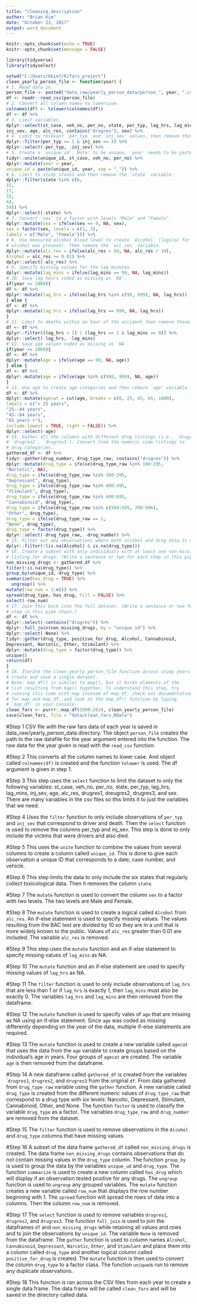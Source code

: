```yaml
---
title: "cleaning_description"
author: "Brian Kim"
date: "October 23, 2017"
output: word_document
---
```


```r
knitr::opts_chunk$set(echo = TRUE)
knitr::opts_chunk$set(message = FALSE)
```

```r
library(tidyverse)
library(tidyselect)
```

```r
setwd("C:/Users/bkim7/R/fars_project")
clean_yearly_person_file <- function(year) {
# 1. Read data in.
person_file <- paste0("data_raw/yearly_person_data/person_", year, ".csv")
df <- readr::read_csv(person_file)
# 2. Convert all column names to lowercase.
colnames(df) <- tolower(colnames(df))
df <- df %>%
# 3. Limit variables.
dplyr::select(st_case, veh_no, per_no, state, per_typ, lag_hrs, lag_mins,
inj_sev, age, alc_res, contains("drugres"), sex) %>%
# 4. Limit to relevant `per_typ` and `inj_sev` values, then remove those variables.
dplyr::filter(per_typ == 1 & inj_sev == 4) %>%
dplyr::select(-per_typ, -inj_sev) %>%
# 5. Create a `unique_id`. Note: to be unique, `year` needs to be pasted on.
tidyr::unite(unique_id, st_case, veh_no, per_no) %>%
dplyr::mutate(year = year,
unique_id = paste(unique_id, year, sep = "_")) %>%
# 6. Limit to study states and then remove the `state` variable.
dplyr::filter(state %in% c(6,
15,
17,
33,
44,
54)) %>%
dplyr::select(-state) %>%
# 7. Convert `sex` to a factor with levels "Male" and "Female".
dplyr::mutate(sex = ifelse(sex == 9, NA, sex),
sex = factor(sex, levels = c(1, 2),
labels = c("Male", "Female"))) %>%
# 8. Use measured alcohol blood level to create `Alcohol` (logical for whether
# alcohol was present). Then remove the `alc_res` variable.
dplyr::mutate(alc_res = ifelse(alc_res > 94, NA, alc_res / 10),
Alcohol = alc_res >= 0.01) %>%
dplyr::select(-alc_res) %>%
# 9. Specify missing values for the lag minutes.
dplyr::mutate(lag_mins = ifelse(lag_mins == 99, NA, lag_mins))
# 10. Save lag hours coded as missing as `NA`.
if(year <= 2008){
df <- df %>%
dplyr::mutate(lag_hrs = ifelse(lag_hrs %in% c(99, 999), NA, lag_hrs))
} else {
df <- df %>%
dplyr::mutate(lag_hrs = ifelse(lag_hrs == 999, NA, lag_hrs))
}
# 11. Limit to deaths within an hour of the accident then remove those variables.
df <- df %>%
dplyr::filter((lag_hrs < 1) | (lag_hrs == 1 & lag_mins == 0)) %>%
dplyr::select(-lag_hrs, -lag_mins)
# 12. Save age values coded as missing as `NA`.
if(year <= 2008){
df <- df %>%
dplyr::mutate(age = ifelse(age == 99, NA, age))
} else {
df <- df %>%
dplyr::mutate(age = ifelse(age %in% c(998, 999), NA, age))
}
# 13. Use age to create age categories and then remove `age` variable.
df <- df %>%
dplyr::mutate(agecat = cut(age, breaks = c(0, 25, 45, 65, 1000),
labels = c("< 25 years",
"25--44 years",
"45--64 years",
"65 years +"),
include.lowest = TRUE, right = FALSE)) %>%
dplyr::select(-age)
# 14. Gather all the columns with different drug listings (i.e., `drugres1`,
# `drugres2`, `drugres3`). Convert from the numeric code listings to
# drug categories.
gathered_df <- df %>%
tidyr::gather(drug_number, drug_type_raw, contains("drugres")) %>%
dplyr::mutate(drug_type = ifelse(drug_type_raw %in% 100:295,
"Narcotic", NA),
drug_type = ifelse(drug_type_raw %in% 300:395,
"Depressant", drug_type),
drug_type = ifelse(drug_type_raw %in% 400:495,
"Stimulant", drug_type),
drug_type = ifelse(drug_type_raw %in% 600:695,
"Cannabinoid", drug_type),
drug_type = ifelse(drug_type_raw %in% c(500:595, 700:996),
"Other", drug_type),
drug_type = ifelse(drug_type_raw == 1,
"None", drug_type),
drug_type = factor(drug_type)) %>%
dplyr::select(-drug_type_raw, -drug_number) %>%
# 15. Filter out any observations where both alcohol and drug data is missing.
dplyr::filter(!(is.na(Alcohol) & is.na(drug_type)))
# 16. Create a subset with only individuals with at least one non-missing
# listing for drugs. (Write a sentence or two for each step in this pipe chain.)
non_missing_drugs <- gathered_df %>%
filter(!is.na(drug_type)) %>%
group_by(unique_id, drug_type) %>%
summarize(has_drug = TRUE) %>%
  ungroup() %>%
mutate(row_num = 1:n()) %>%
spread(drug_type, has_drug, fill = FALSE) %>%
select(-row_num)
# 17. Join this back into the full dataset. (Write a sentence or two for each
# step in this pipe chain.)
df <- df %>%
dplyr::select(-contains("drugres")) %>%
dplyr::full_join(non_missing_drugs, by = "unique_id") %>%
dplyr::select(-None) %>%
tidyr::gather(drug_type, positive_for_drug, Alcohol, Cannabinoid,
Depressant, Narcotic, Other, Stimulant) %>%
dplyr::mutate(drug_type = factor(drug_type)) %>%
unique()
return(df)
}
# 18. Iterate the clean_yearly_person_file function across study years to
# create and save a single dataset.
# Note: map_df() is similar to map(), but it binds elements of the
# list resulting from map() together. To understand this step, try
# running this code with map instead of map_df, check out documentation
# for map and map_df, and look at the map_df() function by typing
# `map_df` in your console.
clean_fars <- purrr::map_df(1999:2010, clean_yearly_person_file)
save(clean_fars, file = "data/clean_fars.RData")
```

#Step 1
CSV file with the raw fars data of each year is saved in data_raw/yearly_person_data directory. The object ``person_file`` creates the path to the raw datafile for the year argument entered into the function. The raw data for the year given is read with the ``read_csv`` function. 

#Step 2
This converts all the column names to lower case. And object called ``colnames(df)`` is created and the function ``tolower`` is used. The df argument is given in step 1. 

#Step 3
This step uses the ``select`` function to limit the dataset to only the following variables: st_case, veh_no, per_no, state, per_typ, lag_hrs, lag_mins, inj_sev, age, alc_res, drugres1, dreugres2, drugres3, and sex. There are many variables in the csv files so this limits it to just the variables that we need.

#Step 4
Uses the ``filter`` function to only include observations of ``per_typ`` and ``inj_sev`` that correspond to driver and death. Then the ``select`` function is used to remove the columns per_typ and inj_sev. This step is done to only include the victims that were drivers and also died.

#Step 5
This uses the ``unite`` function to combine the values from several columns to create a column called ``unique_id``. This is done to give each observation a unique ID that corresponds to a date, case number, and vehicle.

#Step 6
This step limits the data to only include the six states that regularly collect toxicological data. Then it removes the column `state`.

#Step 7
The ``mutate`` function is used to convert the column ``sex`` to a factor with two levels. The two levels are Male and Female. 

#Step 8
The ``mutate`` function is used to create a logical called ``Alcohol`` from ``alc_res``. An if-else statement is used to specify missing values. The values resulting from the BAC test are divided by 10 so they are in a unit that is more widely known to the public. Values of ``alc_res`` greater than 0.01 are included. The vairable ``alc_res`` is removed.

#Step 9
This step uses the ``mutate`` function and an if-else statement to specify missing values of ``lag_mins`` as NA. 

#Step 10
The ``mutate`` function and an if-else statement are used to specify missing values of ``lag_hrs`` as NA.

#Step 11
The ``filter`` function is used to only include observations of ``lag_hrs`` that are less than 1 or if ``lag_hrs`` is exactly 1, then ``lag_mins`` must also be exactly 0. The variables ``lag_hrs`` and ``lag_mins`` are then removed from the dataframe.

#Step 12
The ``mutate`` function is used to specify vales of ``age`` that are missing as NA using an if-else statement. Since ``age`` was coded as missing differently depending on the year of the data, multiple if-else statements are required.

#Step 13
The ``mutate`` function is used to create a new variable called ``agecat`` that uses the data from the ``age`` variable to create groups based on the individual's age in years. Four groups of ``agecat`` are created. The variable ``age`` is then removed from the dataframe.

#Step 14
A new dataframe called ``gathered_df`` is created from the variables ```drugres1``, ``drugres2``, and ``drugres3`` from the original ``df``. From data gathered from ``drug_type_raw`` variable using the ``gather`` function. A new variable called ``drug_type`` is created from the different numeric values of ``drug_type_raw`` that correspond to a drug type with six levels: Narcotic, Depressant, Stimulant, Cannabinoid, Other, and None. The function ``factor`` is used to classify the variable ``drug_type`` as a factor. The variables ``drug_type_raw`` and ``drug_number`` are removed from the dataset.

#Step 15
The ``filter`` function is used to remove observations in the ``Alcohol`` and ``drug_type`` columns that have missing values.

#Step 16
A subset of the data frame ``gathered_df`` called ``non_missing_drugs`` is created. The data frame ``non_missing_drugs`` contains observations that do not contain missing values in the ``drug_type`` column. The function ``group_by`` is used to group the data by the variables ``unique_ud`` and ``drug_type``. The function ``summarize`` is used to create a new column called ``has_drug`` which will display if an observation tested positive for any drugs. The ``ungroup`` function is used to ``ungroup`` any grouped variables. The ``mutate`` function creates a new variable called ``row_num`` that displays the row number beginning with 1. The ``spread`` function will spread the rows of data into a columns. Then the column ``row_num`` is removed.

#Step 17
The ``select`` function is used to remove variables ``drugres1``, ``drugres2``, and ``drugres3``. The function ``full_join`` is used to join the dataframes ``df`` and ``non_missing_drugs`` while retaining all values and rows and to join the observations by ``unique_id``. The variable ``None`` is removed from the dataframe. The ``gather`` function is used to column names ``Alcohol``, ``Cannabinoid``, ``Depressant``, ``Narcotic``, ``Other``, and ``Stimulant`` and place them into a column called ``drug_type`` and another logical column called ``positive_for_drug`` is created. The ``mutate`` function is then used to convert the column ``drug_type`` to a factor class. The function ``unique``is run to remove any duplicate observations.

#Step 18
This function is ran across the CSV files from each year to create a single data frame. The data frame will be called ``clean_fars`` and will be saved in the directory called data.  









